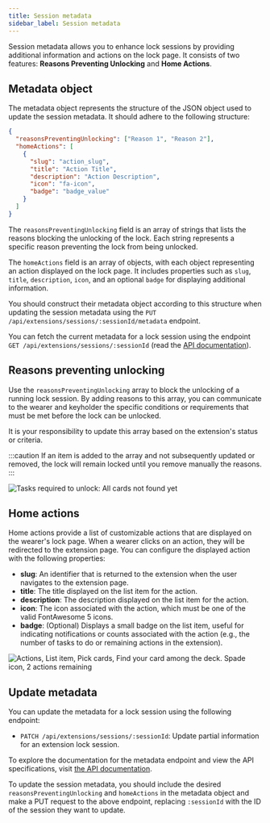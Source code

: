 ```yaml
---
title: Session metadata
sidebar_label: Session metadata
---
```


Session metadata allows you to enhance lock sessions by providing additional information and actions on the lock page. It consists of two features: **Reasons Preventing Unlocking** and **Home Actions**.

## Metadata object

The metadata object represents the structure of the JSON object used to update the session metadata. It should adhere to the following structure:

```json
{
  "reasonsPreventingUnlocking": ["Reason 1", "Reason 2"],
  "homeActions": [
    {
      "slug": "action_slug",
      "title": "Action Title",
      "description": "Action Description",
      "icon": "fa-icon",
      "badge": "badge_value"
    }
  ]
}
```

The `reasonsPreventingUnlocking` field is an array of strings that lists the reasons blocking the unlocking of the lock. Each string represents a specific reason preventing the lock from being unlocked.

The `homeActions` field is an array of objects, with each object representing an action displayed on the lock page. It includes properties such as `slug`, `title`, `description`, `icon`, and an optional `badge` for displaying additional information.

You should construct their metadata object according to this structure when updating the session metadata using the `PUT /api/extensions/sessions/:sessionId/metadata` endpoint.

You can fetch the current metadata for a lock session using the endpoint `GET /api/extensions/sessions/:sessionId` (read the [API documentation](https://api.chaster.app/api#/Partner%20Extensions/PartnerActionsController_getExtensionSession)).

## Reasons preventing unlocking

Use the `reasonsPreventingUnlocking` array to block the unlocking of a running lock session. By adding reasons to this array, you can communicate to the wearer and keyholder the specific conditions or requirements that must be met before the lock can be unlocked.
 
It is your responsibility to update this array based on the extension's status or criteria.

:::caution
If an item is added to the array and not subsequently updated or removed, the lock will remain locked until you remove manually the reasons.
:::


![Tasks required to unlock: All cards not found yet](/img/extensions-api-metadata-reasons.png)

## Home actions

Home actions provide a list of customizable actions that are displayed on the wearer's lock page. When a wearer clicks on an action, they will be redirected to the extension page. You can configure the displayed action with the following properties:

- **slug**: An identifier that is returned to the extension when the user navigates to the extension page.
- **title**: The title displayed on the list item for the action.
- **description**: The description displayed on the list item for the action.
- **icon**: The icon associated with the action, which must be one of the valid FontAwesome 5 icons.
- **badge**: (Optional) Displays a small badge on the list item, useful for indicating notifications or counts associated with the action (e.g., the number of tasks to do or remaining actions in the extension).

![Actions, List item, Pick cards, Find your card among the deck. Spade icon, 2 actions remaining](/img/extensions-api-metadata-home-action.png)

## Update metadata

You can update the metadata for a lock session using the following endpoint:

- `PATCH /api/extensions/sessions/:sessionId`: Update partial information for an extension lock session.

To explore the documentation for the metadata endpoint and view the API specifications, visit [the API documentation](https://api.chaster.app/api#/Partner%20Extensions/PartnerActionsController_patchExtensionSession).

To update the session metadata, you should include the desired `reasonsPreventingUnlocking` and `homeActions` in the metadata object and make a PUT request to the above endpoint, replacing `:sessionId` with the ID of the session they want to update.
